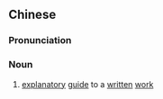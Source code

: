 {{also|释例}}
==Chinese==
{{zh-forms|s=释例}}

===Pronunciation===
{{zh-pron
|m=shìlì
|cat=n
}}

===Noun===
{{zh-noun}}

# [[explanatory]] [[guide]] to a [[written]] [[work]]